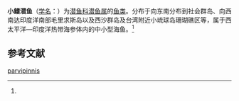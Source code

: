{{Speciesbox
| status = 
| status_system = 
| image = 
| genus = Carapus
| species = parvipinnis
| authority = Kaup, 1856<ref name='id6874'>{{cite web| url =http://www.bioinfo.cn/db05/BjdwSpecies.php?action=view&id=6874| title =小鳍潜鱼| work =中国动物物种编目数据库| publisher =中国科学院微生物研究所| author =中国科学院动物研究所| accessdate =2009-04-11| deadurl =yes| archiveurl =https://web.archive.org/web/20160305034426/http://www.bioinfo.cn/db05/BjdwSpecies.php?action=view&id=6874| archivedate =2016-03-05}}</ref>
}}

'''小鳍潜鱼'''（[[学名|学名]]：{{lang|la|''Carapus parvipinnis''}}）为[[潜鱼科|潜鱼科]][[潜鱼属|潜鱼属]]的[[鱼类|鱼类]]。分布于向东南分布到社会群岛、向西南达印度洋南部毛里求斯岛以及西沙群岛及台湾附近小琉球岛珊瑚礁区等，属于西太平洋—印度洋热带海参体内的中小型海鱼。<ref name='id6874'/>

== 参考文献 ==
{{reflist}}

{{Wikispecies|Carapus parvipinnis}}
{{Taxonbar|from=Q11035623}}

[[Category:潜鱼属|parvipinnis]]


{{鱼类小作品}}